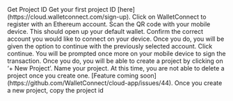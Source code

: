 


<MDXLayout>
  <MDXContentSection>
    <Text variant="heading4" color="white" id="get-project-id">
      Get Project ID
    </Text>
    <MDXContentBlock>
      Get your first project ID [here](https://cloud.walletconnect.com/sign-up).
      <NextImage
        src="/docs/cloud-explorer/sign-in.png"
        priority={true}
        layout="responsive"
        width={700}
        height={420}
      />
      Click on WalletConnect to register with an Ethereum account. Scan the QR code with your mobile
      device. This should open up your default wallet. Confirm the correct account you would like to
      connect on your device. Once you do, you will be given the option to continue with the
      previously selected account. Click continue.
      <NextImage
        src="/docs/cloud-explorer/continue.png"
        priority={true}
        layout="responsive"
        width={700}
        height={420}
      />
      You will be prompted once more on your mobile device to sign the transaction. Once you do, you
      will be able to create a project by clicking on ‘+ New Project’.
      <NextImage
        src="/docs/cloud-explorer/new-project.png"
        priority={true}
        layout="responsive"
        width={700}
        height={420}
      />
      Name your project. At this time, you are not able to delete a project once you create one.
      [Feature coming soon](https://github.com/WalletConnect/cloud-app/issues/44). Once you create a
      new project, copy the project id
      <NextImage
        src="/docs/cloud-explorer/demo-app.png"
        priority={true}
        layout="responsive"
        width={700}
        height={420}
      />
    </MDXContentBlock>
    <FooterRouter
      previousRoute="/try-it-out"
      previousRouteName="Try It Out"
      nextRoute="/react"
      nextRouteName="React"
      padding="lg"
    />
  </MDXContentSection>
  <MDXToCSection data={CLOUD_GET_PROJECT_ID_TOC} />
</MDXLayout>
